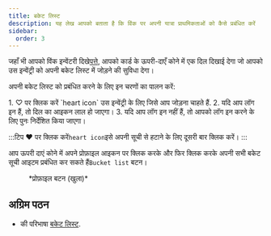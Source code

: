 ```yaml
---
title: बकेट लिस्ट
description: यह लेख आपको बताता है कि विंक पर अपनी यात्रा प्राथमिकताओं को कैसे प्रबंधित करें
sidebar:
  order: 3
---
```


जहाँ भी आपको विंक इन्वेंटरी दिखे[पत्ते](/studio/cards), आपको कार्ड के ऊपरी-दाएँ कोने में एक दिल दिखाई देगा जो आपको उस इन्वेंट्री को अपनी बकेट लिस्ट में जोड़ने की सुविधा देगा।

अपनी बकेट लिस्ट को प्रबंधित करने के लिए इन चरणों का पालन करें:

<Steps>
  1. ♡ पर क्लिक करें `heart icon` उस इन्वेंट्री के लिए जिसे आप जोड़ना चाहते हैं.
  2. यदि आप लॉग इन हैं, तो दिल का आइकन लाल हो जाएगा।
  3. यदि आप लॉग इन नहीं हैं, तो आपको लॉग इन करने के लिए पुनः निर्देशित किया जाएगा।
</Steps>


:::टिप
♥️ पर क्लिक करें`heart icon`इसे अपनी सूची से हटाने के लिए दूसरी बार क्लिक करें।
:::

आप ऊपरी दाएं कोने में अपने प्रोफ़ाइल आइकन पर क्लिक करके और फिर क्लिक करके अपनी सभी बकेट सूची आइटम प्रबंधित कर सकते हैं`Bucket list` बटन।

<figure>
  <CloudinaryImage width="350" height="404" resize="scale" quality="best" alt="प्रमाणीकृत होने पर खाता बटन" src="academy/account-button-auth-open" errorImage="noimage_opaque_nyrtl0.png" />

  <figcaption>*प्रोफ़ाइल बटन (खुला)*</figcaption>
</figure>


## अग्रिम पठन

* की परिभाषा [बकेट लिस्ट](https://en.wikipedia.org/wiki/Bucket_list).

